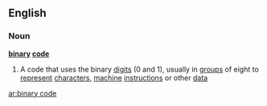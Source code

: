 ==English==
===Noun===
'''[[binary]] [[code]]'''
#A code that uses the binary [[digit]]s (0 and 1), usually in [[group]]s of eight to [[represent]] [[character]]s, [[machine]] [[instruction]]s or other [[data]]

[[ar:binary code]]